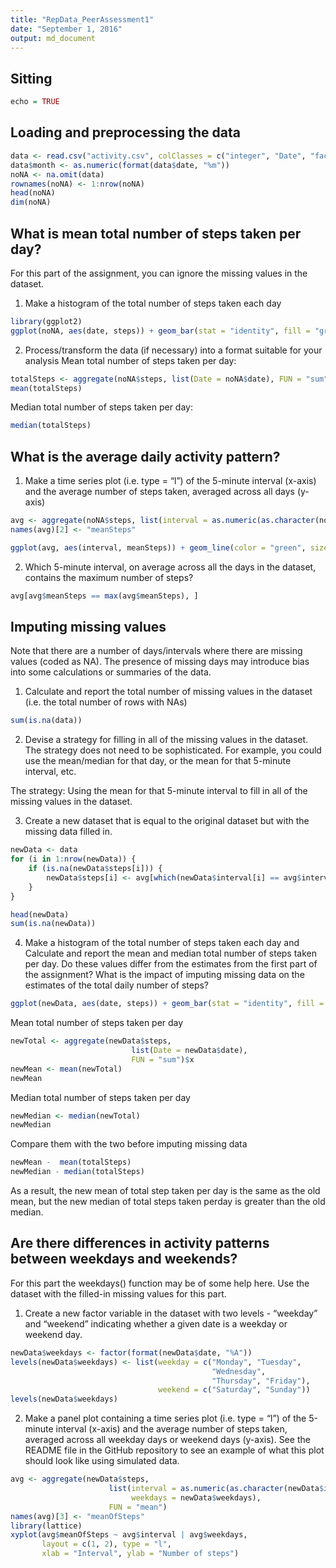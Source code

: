 ```yaml
---
title: "RepData_PeerAssessment1"
date: "September 1, 2016"
output: md_document
---
```


## Sitting
```r
echo = TRUE
```

## Loading and preprocessing the data
```r
data <- read.csv("activity.csv", colClasses = c("integer", "Date", "factor"))
data$month <- as.numeric(format(data$date, "%m"))
noNA <- na.omit(data)
rownames(noNA) <- 1:nrow(noNA)
head(noNA)
dim(noNA)

```

## What is mean total number of steps taken per day?
For this part of the assignment, you can ignore the missing values in the dataset.

1. Make a histogram of the total number of steps taken each day
```r
library(ggplot2)
ggplot(noNA, aes(date, steps)) + geom_bar(stat = "identity", fill = "green", colour = "green",  width = 0.68) + facet_grid(. ~ month, scales = "free") + labs(title = "Number of Steps Taken Each Day", x = "Date", y = "Total number of steps")

```

2. Process/transform the data (if necessary) into a format suitable for your analysis
Mean total number of steps taken per day:
```r
totalSteps <- aggregate(noNA$steps, list(Date = noNA$date), FUN = "sum")$x
mean(totalSteps)
```

Median total number of steps taken per day:
```r
median(totalSteps)
```

## What is the average daily activity pattern?
1. Make a time series plot (i.e. type = "l") of the 5-minute interval (x-axis) and the average number of steps taken, averaged across all days (y-axis)
```r
avg <- aggregate(noNA$steps, list(interval = as.numeric(as.character(noNA$interval))), FUN = "mean")
names(avg)[2] <- "meanSteps"

ggplot(avg, aes(interval, meanSteps)) + geom_line(color = "green", size = 1) + labs(x = "5-minute intervals", y = "Average Number of Steps Taken")
```


2. Which 5-minute interval, on average across all the days in the dataset, contains the maximum number of steps?
```r
avg[avg$meanSteps == max(avg$meanSteps), ]
```

## Imputing missing values

Note that there are a number of days/intervals where there are missing values (coded as NA). The presence of missing days may introduce bias into some calculations or summaries of the data.

1. Calculate and report the total number of missing values in the dataset (i.e. the total number of rows with NAs)
```r
sum(is.na(data))
```

2. Devise a strategy for filling in all of the missing values in the dataset. The strategy does not need to be sophisticated. For example, you could use the mean/median for that day, or the mean for that 5-minute interval, etc.

The strategy: Using the mean for that 5-minute interval to fill in all of the missing values in the dataset.

3. Create a new dataset that is equal to the original dataset but with the missing data filled in.
```r
newData <- data 
for (i in 1:nrow(newData)) {
    if (is.na(newData$steps[i])) {
        newData$steps[i] <- avg[which(newData$interval[i] == avg$interval), ]$meanSteps
    }
}

head(newData)
sum(is.na(newData))
```

4. Make a histogram of the total number of steps taken each day and Calculate and report the mean and median total number of steps taken per day. Do these values differ from the estimates from the first part of the assignment? What is the impact of imputing missing data on the estimates of the total daily number of steps?

```r
ggplot(newData, aes(date, steps)) + geom_bar(stat = "identity", fill = "green", colour = "green",  width = 0.68) + facet_grid(. ~ month, scales = "free") + labs(title = "Number of Steps Taken Each Day", x = "Date", y = "Total number of steps")
```

Mean total number of steps taken per day

```r
newTotal <- aggregate(newData$steps, 
                           list(Date = newData$date), 
                           FUN = "sum")$x
newMean <- mean(newTotal)
newMean
```

Median total number of steps taken per day
```r
newMedian <- median(newTotal)
newMedian
```

Compare them with the two before imputing missing data
```r
newMean -  mean(totalSteps)
newMedian - median(totalSteps)
```
As a result, the new mean of total step taken per day is the same as the old mean, but the new median of total steps taken perday is greater than the old median. 

## Are there differences in activity patterns between weekdays and weekends?
For this part the weekdays() function may be of some help here. Use the dataset with the filled-in missing values for this part.

1. Create a new factor variable in the dataset with two levels - "weekday" and "weekend" indicating whether a given date is a weekday or weekend day.
```r
newData$weekdays <- factor(format(newData$date, "%A"))
levels(newData$weekdays) <- list(weekday = c("Monday", "Tuesday",
                                             "Wednesday", 
                                             "Thursday", "Friday"),
                                 weekend = c("Saturday", "Sunday"))
levels(newData$weekdays)
```

2. Make a panel plot containing a time series plot (i.e. type = "l") of the 5-minute interval (x-axis) and the average number of steps taken, averaged across all weekday days or weekend days (y-axis). See the README file in the GitHub repository to see an example of what this plot should look like using simulated data.

```r
avg <- aggregate(newData$steps, 
                      list(interval = as.numeric(as.character(newData$interval)), 
                           weekdays = newData$weekdays),
                      FUN = "mean")
names(avg)[3] <- "meanOfSteps"
library(lattice)
xyplot(avg$meanOfSteps ~ avg$interval | avg$weekdays, 
       layout = c(1, 2), type = "l", 
       xlab = "Interval", ylab = "Number of steps")
```


